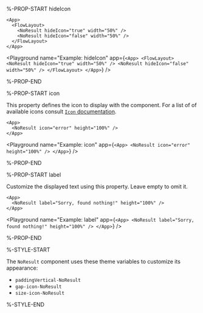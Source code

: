 %-PROP-START hideIcon

```xmlui copy
<App>
  <FlowLayout>
    <NoResult hideIcon="true" width="50%" />
    <NoResult hideIcon="false" width="50%" />
  </FlowLayout>
</App>
```

<Playground
  name="Example: hideIcon"
  app={`
    <App>
      <FlowLayout>
        <NoResult hideIcon="true" width="50%" />
        <NoResult hideIcon="false" width="50%" />
      </FlowLayout>
    </App>
`}
/>

%-PROP-END

%-PROP-START icon

This property defines the icon to display with the component. For a list of of available icons consult [`Icon` documentation](./Icon.mdx).

```xmlui copy
<App>
  <NoResult icon="error" height="100%" />
</App>
```

<Playground
  name="Example: icon"
  app={`
    <App>
      <NoResult icon="error" height="100%" />
    </App>
  `}
/>

%-PROP-END

%-PROP-START label

Customize the displayed text using this property. Leave empty to omit it.

```xmlui copy
<App>
  <NoResult label="Sorry, found nothing!" height="100%" />
</App>
```

<Playground
  name="Example: label"
  app={`
    <App>
      <NoResult label="Sorry, found nothing!" height="100%" />
    </App>
  `}
/>

%-PROP-END

%-STYLE-START

The `NoResult` component uses these theme variables to customize its appearance:

- `paddingVertical-NoResult`
- `gap-icon-NoResult`
- `size-icon-NoResult`

%-STYLE-END
